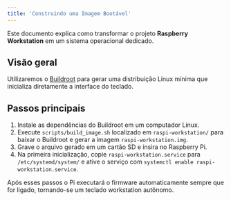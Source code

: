```yaml
---
title: 'Construindo uma Imagem Bootável'
---
```


Este documento explica como transformar o projeto **Raspberry Workstation** em um sistema operacional dedicado.

## Visão geral

Utilizaremos o [Buildroot](https://buildroot.org/) para gerar uma distribuição Linux mínima que inicializa diretamente a interface do teclado.

## Passos principais

1. Instale as dependências do Buildroot em um computador Linux.
2. Execute `scripts/build_image.sh` localizado em `raspi-workstation/` para baixar o Buildroot e gerar a imagem `raspi-workstation.img`.
3. Grave o arquivo gerado em um cartão SD e insira no Raspberry Pi.
4. Na primeira inicialização, copie `raspi-workstation.service` para `/etc/systemd/system/` e ative o serviço com `systemctl enable raspi-workstation.service`.

Após esses passos o Pi executará o firmware automaticamente sempre que for ligado, tornando-se um teclado workstation autônomo.

